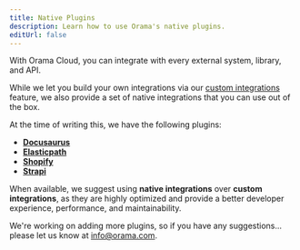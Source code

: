 ```yaml
---
title: Native Plugins
description: Learn how to use Orama's native plugins.
editUrl: false
---
```


With Orama Cloud, you can integrate with every external system, library, and API.

While we let you build your own integrations via our [custom integrations](/cloud/data-sources/custom-integrations/introduction) feature, we also provide a set of native integrations that you can use out of the box.

At the time of writing this, we have the following plugins:

- [**Docusaurus**](/cloud/data-sources/native-plugins/docusaurus)
- [**Elasticpath**](/cloud/data-sources/native-plugins/elasticpath)
- [**Shopify**](/cloud/data-sources/native-plugins/shopify)
- [**Strapi**](/cloud/data-sources/native-plugins/strapi)

When available, we suggest using **native integrations** over **custom integrations**, as they are highly optimized and provide a better developer experience, performance, and maintainability.

We're working on adding more plugins, so if you have any suggestions...<br />please let us know at [info@orama.com](mailto:info@orama.com).
